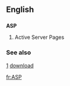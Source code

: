 ==English==
==={{initialism}}===
'''ASP'''

#Active Server Pages

===See also===
[http://lambda.vze.com/wiki.asp]
[http://wiki.bilog.2ya.com download]

[[fr:ASP]]